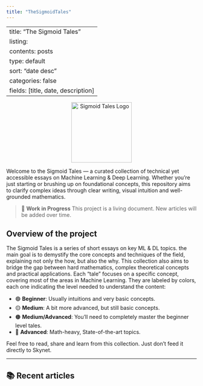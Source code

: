 ```yaml
---
title: "TheSigmoidTales"
---
```

---
title: "The Sigmoid Tales"
listing:
  contents: posts
  type: default
  sort: "date desc"
  categories: false
  fields: [title, date, description]
---

<div style="text-align: center;">
  <img src="images/logo.png" alt="Sigmoid Tales Logo" width="160" />
</div>

Welcome to the Sigmoid Tales — a curated collection of technical yet accessible essays on Machine Learning & Deep Learning. Whether you're just starting or brushing up on foundational concepts, this repository aims to clarify complex ideas through clear writing, visual intuition and well-grounded mathematics. 

> 🚧 **Work in Progress**
>This project is a living document. New articles will be added over time. 

## Overview of the project 

The Sigmoid Tales is a series of short essays on key ML & DL topics. the main goal is to demystify the core concepts and techniques of the field, explaining not only the how, but also the why. This collection also aims to bridge the gap between hard mathematics, complex theoretical concepts and practical applications. 
Each "tale" focuses on a specific concept, covering most of the areas in Machine Learning. They are labeled by colors, each one indicating the level needed to understand the content: 

- 🟢 **Beginner**: Usually intuitions and very basic concepts. 
- 🟡 **Medium**: A bit more advanced, but still basic concepts. 
- 🟠 **Medium/Advanced**: You'll need to completely master the beginner level tales. 
- 🔴 **Advanced**: Math-heavy, State-of-the-art topics. 


Feel free to read, share and learn from this collection. Just don't feed it directly to Skynet. 

---

## 📚 Recent articles